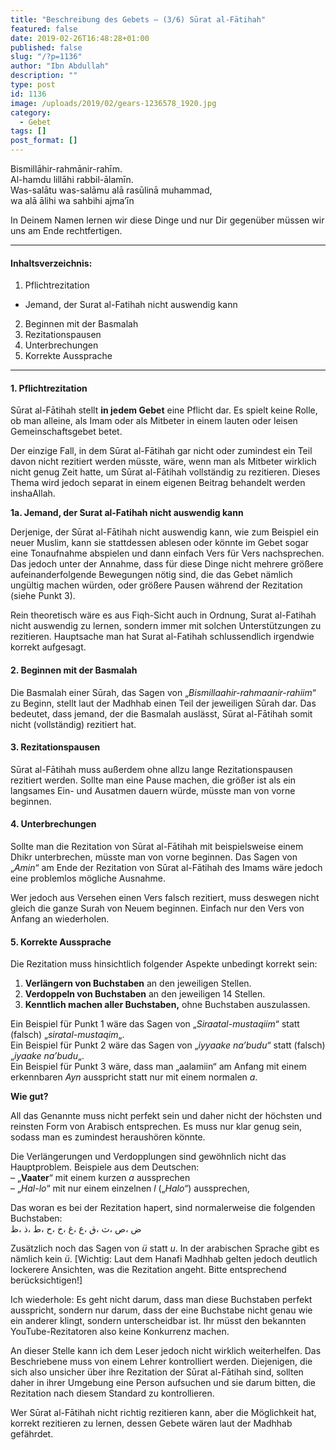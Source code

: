 ```yaml
---
title: "Beschreibung des Gebets – (3/6) Sūrat al-Fātihah"
featured: false
date: 2019-02-26T16:48:28+01:00
published: false
slug: "/?p=1136"
author: "Ibn Abdullah"
description: ""
type: post
id: 1136
image: /uploads/2019/02/gears-1236578_1920.jpg
category:
  - Gebet
tags: []
post_format: []
---
```


Bismillāhir-rahmānir-rahīm.  
Al-hamdu lillāhi rabbil-ālamīn.  
Was-salātu was-salāmu alā rasūlinā muhammad,  
wa alā ālihi wa sahbihi ajma’īn

In Deinem Namen lernen wir diese Dinge und nur Dir gegenüber müssen wir uns am Ende rechtfertigen.

---

#### Inhaltsverzeichnis:

1. Pflichtrezitation

- Jemand, der Surat al-Fatihah nicht auswendig kann

2. Beginnen mit der Basmalah
3. Rezitationspausen
4. Unterbrechungen
5. Korrekte Aussprache

---

#### 1. Pflichtrezitation

Sūrat al-Fātihah stellt **in jedem Gebet** eine Pflicht dar. Es spielt keine Rolle, ob man alleine, als Imam oder als Mitbeter in einem lauten oder leisen Gemeinschaftsgebet betet.

Der einzige Fall, in dem Sūrat al-Fātihah gar nicht oder zumindest ein Teil davon nicht rezitiert werden müsste, wäre, wenn man als Mitbeter wirklich nicht genug Zeit hatte, um Sūrat al-Fātihah vollständig zu rezitieren. Dieses Thema wird jedoch separat in einem eigenen Beitrag behandelt werden inshaAllah.

**1a. Jemand, der Surat al-Fatihah nicht auswendig kann**

Derjenige, der Sūrat al-Fātihah nicht auswendig kann, wie zum Beispiel ein neuer Muslim, kann sie stattdessen ablesen oder könnte im Gebet sogar eine Tonaufnahme abspielen und dann einfach Vers für Vers nachsprechen. Das jedoch unter der Annahme, dass für diese Dinge nicht mehrere größere aufeinanderfolgende Bewegungen nötig sind, die das Gebet nämlich ungültig machen würden, oder größere Pausen während der Rezitation (siehe Punkt 3).

Rein theoretisch wäre es aus Fiqh-Sicht auch in Ordnung, Surat al-Fatihah nicht auswendig zu lernen, sondern immer mit solchen Unterstützungen zu rezitieren. Hauptsache man hat Surat al-Fatihah schlussendlich irgendwie korrekt aufgesagt.

#### 2. Beginnen mit der Basmalah

Die Basmalah einer Sūrah, das Sagen von „_Bismillaahir-rahmaanir-rahiim_“ zu Beginn, stellt laut der Madhhab einen Teil der jeweiligen Sūrah dar. Das bedeutet, dass jemand, der die Basmalah auslässt, Sūrat al-Fātihah somit nicht (vollständig) rezitiert hat.

#### 3. Rezitationspausen

Sūrat al-Fātihah muss außerdem ohne allzu lange Rezitationspausen rezitiert werden. Sollte man eine Pause machen, die größer ist als ein langsames Ein- und Ausatmen dauern würde, müsste man von vorne beginnen.

#### 4. Unterbrechungen

Sollte man die Rezitation von Sūrat al-Fātihah mit beispielsweise einem Dhikr unterbrechen, müsste man von vorne beginnen. Das Sagen von „_Amin_“ am Ende der Rezitation von Sūrat al-Fātihah des Imams wäre jedoch eine problemlos mögliche Ausnahme.

Wer jedoch aus Versehen einen Vers falsch rezitiert, muss deswegen nicht gleich die ganze Surah von Neuem beginnen. Einfach nur den Vers von Anfang an wiederholen.

#### 5. Korrekte Aussprache

Die Rezitation muss hinsichtlich folgender Aspekte unbedingt korrekt sein:

1. **Verlängern von Buchstaben** an den jeweiligen Stellen.
2. **Verdoppeln von Buchstaben** an den jeweiligen 14 Stellen.
3. **Kenntlich machen aller Buchstaben,** ohne Buchstaben auszulassen.

Ein Beispiel für Punkt 1 wäre das Sagen von „_Siraatal-mustaqiim_“ statt (falsch) „_siratal-mustaqim_„.  
Ein Beispiel für Punkt 2 wäre das Sagen von „_iyyaake na’budu_“ statt (falsch) „_iyaake na’budu_„.  
Ein Beispiel für Punkt 3 wäre, dass man „aalamiin“ am Anfang mit einem erkennbaren _Ayn_ ausspricht statt nur mit einem normalen _a_.

**Wie gut?**

All das Genannte muss nicht perfekt sein und daher nicht der höchsten und reinsten Form von Arabisch entsprechen. Es muss nur klar genug sein, sodass man es zumindest heraushören könnte.

Die Verlängerungen und Verdopplungen sind gewöhnlich nicht das Hauptproblem. Beispiele aus dem Deutschen:  
– „**Vaater**“ mit einem kurzen _a_ aussprechen  
– „_Hal-lo_“ mit nur einem einzelnen _l_ („_Halo“_) aussprechen,

Das woran es bei der Rezitation hapert, sind normalerweise die folgenden Buchstaben:  
ض ،ص ،ث ،ق ،ع ،غ ،خ ،ح ،ط ،ذ ،ظ

Zusätzlich noch das Sagen von _ü_ statt _u_. In der arabischen Sprache gibt es nämlich kein _ü_. \[Wichtig: Laut dem Hanafi Madhhab gelten jedoch deutlich lockerere Ansichten, was die Rezitation angeht. Bitte entsprechend berücksichtigen!\]

Ich wiederhole: Es geht nicht darum, dass man diese Buchstaben perfekt ausspricht, sondern nur darum, dass der eine Buchstabe nicht genau wie ein anderer klingt, sondern unterscheidbar ist. Ihr müsst den bekannten YouTube-Rezitatoren also keine Konkurrenz machen.

An dieser Stelle kann ich dem Leser jedoch nicht wirklich weiterhelfen. Das Beschriebene muss von einem Lehrer kontrolliert werden. Diejenigen, die sich also unsicher über ihre Rezitation der Sūrat al-Fātihah sind, sollten daher in ihrer Umgebung eine Person aufsuchen und sie darum bitten, die Rezitation nach diesem Standard zu kontrollieren.

Wer Sūrat al-Fātihah nicht richtig rezitieren kann, aber die Möglichkeit hat, korrekt rezitieren zu lernen, dessen Gebete wären laut der Madhhab gefährdet.
